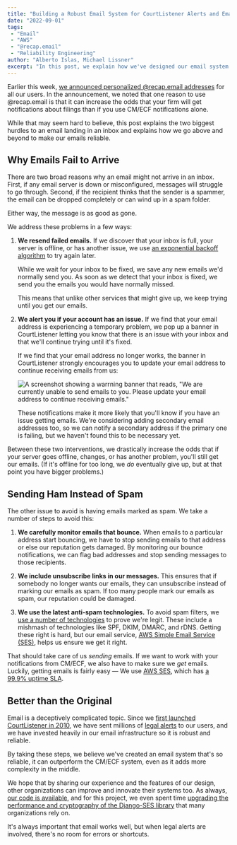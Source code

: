 ```yaml
---
title: "Building a Robust Email System for CourtListener Alerts and Emails"
date: "2022-09-01"
tags:
 - "Email"
 - "AWS"
 - "@recap.email"
 - "Reliability Engineering"
author: "Alberto Islas, Michael Lissner"
excerpt: "In this post, we explain how we've designed our email system to be as robust and reliable as possible."
---
```


<p class="lead">Earlier this week, <a href="/2022/08/26/personal-recap-dot-email-addresses/">we announced personalized @recap.email addresses</a> for all our users. In the announcement, we noted that one reason to use @recap.email is that it can increase the odds that your firm will get notifications about filings than if you use CM/ECF notifications alone.
</p>

While that may seem hard to believe, this post explains the two biggest hurdles to an email landing in an inbox and explains how we go above and beyond to make our emails reliable.


## Why Emails Fail to Arrive

There are two broad reasons why an email might not arrive in an inbox. First, if any email server is down or misconfigured, messages will struggle to go through. Second, if the recipient thinks that the sender is a spammer, the email can be dropped completely or can wind up in a spam folder.

Either way, the message is as good as gone.

We address these problems in a few ways:

1. **We resend failed emails.** If we discover that your inbox is full, your server is offline, or has another issue, we use [an exponential backoff algorithm][algo] to try again later.

    While we wait for your inbox to be fixed, we save any new emails we'd normally send you. As soon as we detect that your inbox is fixed, we send you the emails you would have normally missed.

    This means that unlike other services that might give up, we keep trying until you get our emails.

2. **We alert you if your account has an issue.** If we find that your email address is experiencing a temporary problem, we pop up a banner in CourtListener letting you know that there is an issue with your inbox and that we'll continue trying until it's fixed.

    If we find that your email address no longer works, the banner in CourtListener strongly encourages you to update your email address to continue receiving emails from us:

    ![A screenshot showing a warrning banner that reads, "We are currently unable to send emails to you. Please update your email address to continue receiving emails."](/images/flagged-email.png)

    These notifications make it more likely that you'll know if you have an issue getting emails. We're considering adding secondary email addresses too, so we can notify a secondary address if the primary one is failing, but we haven't found this to be necessary yet.

Between these two interventions, we drastically increase the odds that if your server goes offline, changes, or has another problem, you'll still get our emails. (If it's offline for too long, we *do* eventually give up, but at that point you have bigger problems.)


## Sending Ham Instead of Spam

The other issue to avoid is having emails marked as spam. We take a number of steps to avoid this:

1. **We carefully monitor emails that bounce.** When emails to a particular address start bouncing, we have to stop sending emails to that address or else our reputation gets damaged. By monitoring our bounce notifications, we can flag bad addresses and stop sending messages to those recipients.

1. **We include unsubscribe links in our messages.** This ensures that if somebody no longer wants our emails, they can unsubscribe instead of marking our emails as spam. If too many people mark our emails as spam, our reputation could be damaged.

1. **We use the latest anti-spam technologies.** To avoid spam filters, we [use a number of technologies][atwood] to prove we're legit. These include a mishmash of technologies like SPF, DKIM, DMARC, and rDNS. Getting these right is hard, but our email service, [AWS Simple Email Service (SES)][ses], helps us ensure we get it right.

That should take care of us *sending* emails. If we want to work with your notifications from CM/ECF, we also have to make sure we *get* emails. Luckily, getting emails is fairly easy — We use [AWS SES][ses], which has [a 99.9% uptime SLA][sla].


## Better than the Original

Email is a deceptively complicated topic. Since we [first launched CourtListener in 2010][cl], we have sent millions of [legal alerts][alerts] to our users, and we have invested heavily in our email infrastructure so it is robust and reliable.

By taking these steps, we believe we've created an email system that's so reliable, it can outperform the CM/ECF system, even as it adds more complexity in the middle.

We hope that by sharing our experience and the features of our design, other organizations can improve and innovate their systems too. As always, [our code is available][cl-code], and for this project, we even spent time [upgrading the performance and cryptography of the Django-SES library][dses] that many organizations rely on.

It's always important that email works well, but when legal alerts are involved, there's no room for errors or shortcuts.


[atwood]: https://blog.codinghorror.com/so-youd-like-to-send-some-email-through-code/
[ses]: https://aws.amazon.com/ses/
[cl]: /2010/05/01/announcing-courtlistener-com/
[dses]: https://github.com/django-ses/django-ses/pull/239
[cl-code]: https://github.com/freelawproject/courtlistener/blob/main/cl/lib/email_backends.py
[algo]: https://en.wikipedia.org/wiki/Exponential_backoff
[sla]: https://aws.amazon.com/pinpoint/sla/?did=sla_card&trk=sla_card
[alerts]: https://www.courtlistener.com/help/alerts/
